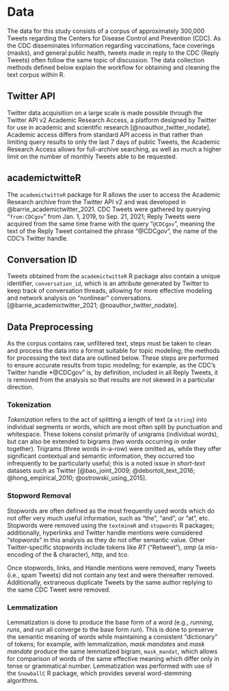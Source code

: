 # Data

The data for this study consists of a corpus of approximately 300,000 Tweets regarding the Centers for Disease Control and Prevention (CDC). As the CDC disseminates information regarding vaccinations, face coverings (masks), and general public health, tweets made in reply to the CDC (Reply Tweets) often follow the same topic of discussion. The data collection methods defined below explain the workflow for obtaining and cleaning the text corpus within R.

## Twitter API

Twitter data acquisition on a large scale is made possible through the Twitter API v2 Academic Research Access, a platform designed by Twitter for use in academic and scientific research [@noauthor_twitter_nodate]. Academic access differs from standard API access in that rather than limiting query results to only the last 7 days of public Tweets, the Academic Research Access allows for full-archive searching, as well as much a higher limit on the number of monthly Tweets able to be requested.

## academictwitteR

The `academictwitteR` package for R allows the user to access the Academic Research archive from the Twitter API v2 and was developed in @barrie_academictwitter_2021. CDC Tweets were gathered by querying "`from:CDCgov`" from Jan. 1, 2019, to Sep. 21, 2021; Reply Tweets were acquired from the same time frame with the query "`@CDCgov`", meaning the text of the Reply Tweet contained the phrase "\@CDCgov", the name of the CDC's Twitter handle.


## Conversation ID

Tweets obtained from the `academictwitteR` R package also contain a unique identifier, `conversation_id`, which is an attribute generated by Twitter to keep track of conversation threads, allowing for more effective modeling and network analysis on "nonlinear" conversations. [@barrie_academictwitter_2021; @noauthor_twitter_nodate].


## Data Preprocessing

As the corpus contains raw, unfiltered text, steps must be taken to clean and process the data into a format suitable for topic modeling; the methods for processing the text data are outlined below. These steps are performed to ensure accurate results from topic modeling; for example, as the CDC's Twitter handle *\@CDCgov" is, by definition, included in all Reply Tweets, it is removed from the analysis so that results are not skewed in a particular direction.


### Tokenization

*Tokenization* refers to the act of splitting a length of text (a `string`) into individual segments or words, which are most often split by punctuation and whitespace. These tokens consist primarily of unigrams (individual words), but can also be extended to bigrams (two words occurring in order together). Trigrams (three words in-a-row) were omitted as, while they offer significant contextual and semantic information, they occurred too infrequently to be particularly useful; this is a noted issue in *short-text* datasets such as Twitter [@bao_joint_2009; @debortoli_text_2016; @hong_empirical_2010; @ostrowski_using_2015].

### Stopword Removal

Stopwords are often defined as the most frequently used words which do not offer very much useful information, such as "the", "and", or "at", etc. Stopwords were removed using the `textmineR` and `stopwords` R packages; additionally, hyperlinks and Twitter handle mentions were considered "stopwords" in this analysis as they do not offer semantic value. Other Twitter-specific stopwords include tokens like *RT* ("Retweet"), *amp* (a mis-encoding of the $\&$ character), *http*, and *tco*.

Once stopwords, links, and Handle mentions were removed, many Tweets (i.e., spam Tweets) did not contain any text and were thereafter removed. Additionally, extraneous duplicate Tweets by the same author replying to the same CDC Tweet were removed.

### Lemmatization

Lemmatization is done to produce the base form of a word (e.g., *running*, *runs*, and *run* all converge to the base form *run*). This is done to preserve the semantic meaning of words while maintaining a consistent "dictionary" of tokens; for example, with lemmatization, *mask mandates* and *mask mandate* produce the same lemmatized bigram, `mask_mandat`, which allows for comparison of words of the same effective meaning which differ only in tense or grammatical number. Lemmatization was performed with use of the `SnowballC` R package, which provides several word-stemming algorithms.


